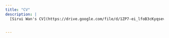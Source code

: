 ```yaml
---
title: "CV"
description: |
  [Sirui Wan's CV](https://drive.google.com/file/d/1ZP7-ei_lfoB3cKyqsevNy0O9y82EKyT8/view?usp=sharing)


---
```

 


